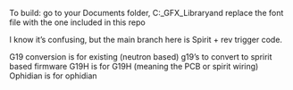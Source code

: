 To build: go to your Documents folder, C:\Users\USERNAME\Documents\Arduino\libraries\Adafruit_GFX_Library\Fonts and replace the font file with the one included in this repo

I know it's confusing, but the main branch here is Spirit + rev trigger code. 

G19 conversion is for existing (neutron based) g19's to convert to spririt based firmware
G19H is for G19H (meaning the PCB or spirit wiring)
Ophidian is for ophidian